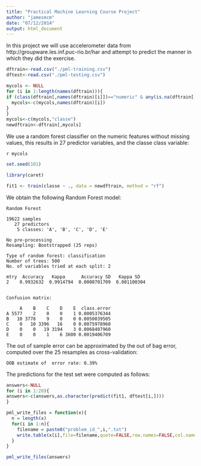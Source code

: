 ```yaml
---
title: "Practical Machine Learning Course Project"
author: "jamesmcm"
date: "07/12/2014"
output: html_document
---
```


In this project we will use accelerometer data from http://groupware.les.inf.puc-rio.br/har and attempt to predict the manner in which they did the exercise.

```r
dftrain<-read.csv("./pml-training.csv")
dftest<-read.csv("./pml-testing.csv")

mycols <- NULL
for (i in 1:length(names(dftrain))){
if (class(dftrain[,names(dftrain)[i]])=="numeric" & any(is.na(dftrain[,names(dftrain)[i]]))==F ){
  mycols<-c(mycols,names(dftrain)[i])
}  
}
mycols<-c(mycols,"classe")
newdftrain<-dftrain[,mycols]
```
We use a random forest classifier on the numeric features without missing values, this results in 27 predictor variables, and the classe class variable:

`r mycols`


```r
set.seed(101)

library(caret)

fit1 <- train(classe ~ ., data = newdftrain, method = "rf")
```
We obtain the following Random Forest model:

    Random Forest 

    19622 samples
       27 predictors
        5 classes: 'A', 'B', 'C', 'D', 'E' 

    No pre-processing
    Resampling: Bootstrapped (25 reps) 

    Type of random forest: classification
    Number of trees: 500
    No. of variables tried at each split: 2

    mtry  Accuracy   Kappa      Accuracy SD   Kappa SD    
    2    0.9932632  0.9914794  0.0008701709  0.001100304
   

    Confusion matrix:

         A    B    C    D    E  class.error
    A 5577    2    0    0    1 0.0005376344
    B   10 3778    9    0    0 0.0050039505
    C    0   10 3396   16    0 0.0075978960
    D    0    0   19 3194    3 0.0068407960
    E    0    0    1    6 3600 0.0019406709


The out of sample error can be approximated by the out of bag error, computed over the 25 resamples as cross-validation:

    OOB estimate of  error rate: 0.39%


The predictions for the test set were computed as follows:

```r
answers<-NULL
for (i in 1:20){
answers<-c(answers,as.character(predict(fit1, dftest[i,])))
}

pml_write_files = function(x){
  n = length(x)
  for(i in 1:n){
    filename = paste0("problem_id_",i,".txt")
    write.table(x[i],file=filename,quote=FALSE,row.names=FALSE,col.names=FALSE)
  }
}

pml_write_files(answers)
```

